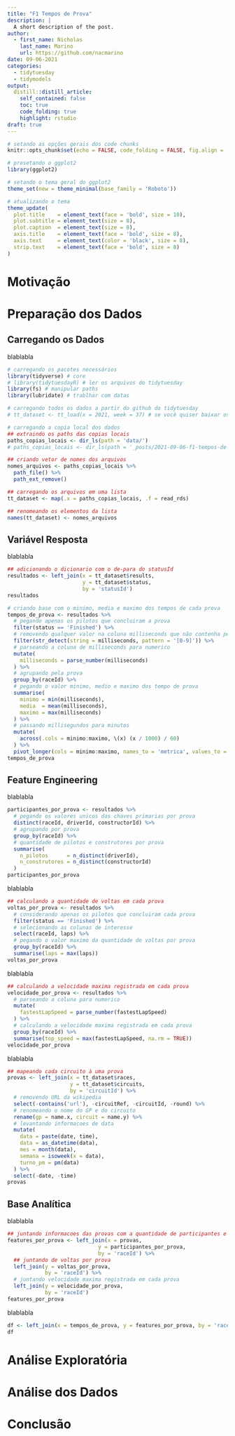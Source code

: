 ```yaml
---
title: "F1 Tempos de Prova"
description: |
  A short description of the post.
author:
  - first_name: Nicholas 
    last_name: Marino
    url: https://github.com/nacmarino
date: 09-06-2021
categories:
  - tidytuesday
  - tidymodels
output:
  distill::distill_article:
    self_contained: false
    toc: true
    code_folding: true
    highlight: rstudio
draft: true
---
```


```r
# setando as opções gerais dos code chunks
knitr::opts_chunk$set(echo = FALSE, code_folding = FALSE, fig.align = 'center')

# presetando o ggplot2
library(ggplot2)

# setando o tema geral do ggplot2
theme_set(new = theme_minimal(base_family = 'Roboto'))

# atualizando o tema
theme_update(
  plot.title    = element_text(face = 'bold', size = 10),
  plot.subtitle = element_text(size = 8),
  plot.caption  = element_text(size = 8),
  axis.title    = element_text(face = 'bold', size = 8),
  axis.text     = element_text(color = 'black', size = 8),
  strip.text    = element_text(face = 'bold', size = 8)
)
```

# Motivação

# Preparação dos Dados

## Carregando os Dados

blablabla

```r
# carregando os pacotes necessários
library(tidyverse) # core
# library(tidytuesdayR) # ler os arquivos do tidytuesday
library(fs) # manipular paths
library(lubridate) # trablhar com datas

# carregando todos os dados a partir do github do tidytuesday
# tt_dataset <- tt_load(x = 2021, week = 37) # se você quiser baixar os dados direto da fonte

# carregando a copia local dos dados
## extraindo os paths das copias locais
paths_copias_locais <- dir_ls(path = 'data/')
# paths_copias_locais <- dir_ls(path = '_posts/2021-09-06-f1-tempos-de-prova/data/')

## criando vetor de nomes dos arquivos
nomes_arquivos <- paths_copias_locais %>% 
  path_file() %>% 
  path_ext_remove()

## carregando os arquivos em uma lista
tt_dataset <- map(.x = paths_copias_locais, .f = read_rds)

## renomeando os elementos da lista
names(tt_dataset) <- nomes_arquivos
```

## Variável Resposta 

blablabla

```r
## adicionando o dicionario com o de-para do statusId
resultados <- left_join(x = tt_dataset$results,
                        y = tt_dataset$status,
                        by = 'statusId')
resultados
```

```r
# criando base com o minimo, media e maximo dos tempos de cada prova
tempos_de_prova <- resultados %>% 
  # pegando apenas os pilotos que concluiram a prova
  filter(status == 'Finished') %>% 
  # removendo qualquer valor na coluna milliseconds que não contenha pelo menos um número
  filter(str_detect(string = milliseconds, pattern = '[0-9]')) %>% 
  # parseando a coluna de milliseconds para numerico
  mutate(
    milliseconds = parse_number(milliseconds)
  ) %>% 
  # agrupando pela prova
  group_by(raceId) %>% 
  # pegando o valor minimo, medio e maximo dos tempo de prova
  summarise(
    minimo = min(milliseconds),
    media  = mean(milliseconds),
    maximo = max(milliseconds)
  ) %>% 
  # passando millisegundos para minutos
  mutate(
    across(.cols = minimo:maximo, \(x) (x / 1000) / 60)
  ) %>% 
  pivot_longer(cols = minimo:maximo, names_to = 'metrica', values_to = 'duracao')
tempos_de_prova
```

## Feature Engineering

blablabla

```r
participantes_por_prova <- resultados %>% 
  # pegando os valores unicos das chaves primarias por prova
  distinct(raceId, driverId, constructorId) %>% 
  # agrupando por prova
  group_by(raceId) %>% 
  # quantidade de pilotos e construtores por prova
  summarise(
    n_pilotos      = n_distinct(driverId),
    n_construtores = n_distinct(constructorId)
  )
participantes_por_prova
```

blablabla

```r
## calculando a quantidade de voltas em cada prova
voltas_por_prova <- resultados %>% 
  # considerando apenas os pilotos que concluiram cada prova
  filter(status == 'Finished') %>% 
  # selecionando as colunas de interesse
  select(raceId, laps) %>% 
  # pegando o valor maximo da quantidade de voltas por prova
  group_by(raceId) %>% 
  summarise(laps = max(laps))
voltas_por_prova
```

blablabla

```r
## calculando a velocidade maxima registrada em cada prova
velocidade_por_prova <- resultados %>% 
  # parseando a coluna para numerico
  mutate(
    fastestLapSpeed = parse_number(fastestLapSpeed)
  ) %>% 
  # calculando a velocidade maxima registrada em cada prova
  group_by(raceId) %>% 
  summarise(top_speed = max(fastestLapSpeed, na.rm = TRUE))
velocidade_por_prova
```

blablabla

```r
## mapeando cada circuito à uma prova
provas <- left_join(x = tt_dataset$races,
                    y = tt_dataset$circuits,
                    by = 'circuitId') %>% 
  # removendo URL da wikipedia
  select(-contains('url'), -circuitRef, -circuitId, -round) %>%
  # renomeando o nome do GP e do circuito
  rename(gp = name.x, circuit = name.y) %>% 
  # levantando informacoes de data
  mutate(
    data = paste(date, time),
    data = as_datetime(data),
    mes = month(data),
    semana = isoweek(x = data),
    turno_pm = pm(data)
  ) %>% 
  select(-date, -time)
provas
```

## Base Analítica

blablabla

```r
## juntando informacoes das provas com a quantidade de participantes e construtores
features_por_prova <- left_join(x = provas,
                             y = participantes_por_prova,
                             by = 'raceId') %>% 
  ## juntando de voltas por prova
  left_join(y = voltas_por_prova,
            by = 'raceId') %>% 
  # juntando velocidade maxima registrada em cada prova
  left_join(y = velocidade_por_prova,
            by = 'raceId')
features_por_prova
```

blablabla

```r
df <- left_join(x = tempos_de_prova, y = features_por_prova, by = 'raceId')
df
```

# Análise Exploratória

# Análise dos Dados

# Conclusão